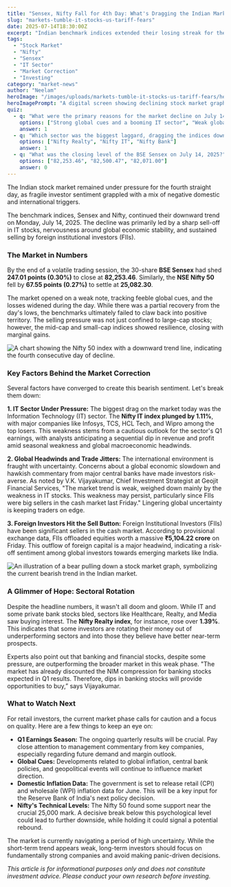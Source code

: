 ```yaml
---
title: "Sensex, Nifty Fall for 4th Day: What's Dragging the Indian Market Down?"
slug: "markets-tumble-it-stocks-us-tariff-fears"
date: 2025-07-14T18:30:00Z
excerpt: "Indian benchmark indices extended their losing streak for the fourth consecutive session on Monday, as a combination of weak global cues, a struggling IT sector, and persistent foreign fund outflows rattled investor confidence."
tags:
  - "Stock Market"
  - "Nifty"
  - "Sensex"
  - "IT Sector"
  - "Market Correction"
  - "Investing"
category: "market-news"
author: "Neelam"
heroImage: "/images/uploads/markets-tumble-it-stocks-us-tariff-fears/hero-image.jpg"
heroImagePrompt: "A digital screen showing declining stock market graphs for Sensex and Nifty, with concerned investors in the background."
quiz:
  - q: "What were the primary reasons for the market decline on July 14th, 2025?"
    options: ["Strong global cues and a booming IT sector", "Weak global cues, IT sector weakness, and FII selling", "A sudden RBI rate hike"]
    answer: 1
  - q: "Which sector was the biggest laggard, dragging the indices down?"
    options: ["Nifty Realty", "Nifty IT", "Nifty Bank"]
    answer: 1
  - q: "What was the closing level of the BSE Sensex on July 14, 2025?"
    options: ["82,253.46", "82,500.47", "82,071.00"]
    answer: 0
---
```


The Indian stock market remained under pressure for the fourth straight day, as fragile investor sentiment grappled with a mix of negative domestic and international triggers.

The benchmark indices, Sensex and Nifty, continued their downward trend on Monday, July 14, 2025. The decline was primarily led by a sharp sell-off in IT stocks, nervousness around global economic stability, and sustained selling by foreign institutional investors (FIIs).

### The Market in Numbers

By the end of a volatile trading session, the 30-share **BSE Sensex** had shed **247.01 points (0.30%)** to close at **82,253.46**. Similarly, the **NSE Nifty 50** fell by **67.55 points (0.27%)** to settle at **25,082.30**.

The market opened on a weak note, tracking feeble global cues, and the losses widened during the day. While there was a partial recovery from the day's lows, the benchmarks ultimately failed to claw back into positive territory. The selling pressure was not just confined to large-cap stocks; however, the mid-cap and small-cap indices showed resilience, closing with marginal gains.

![A chart showing the Nifty 50 index with a downward trend line, indicating the fourth consecutive day of decline.](/images/uploads/markets-tumble-it-stocks-us-tariff-fears/nifty-downtrend.png)

### Key Factors Behind the Market Correction

Several factors have converged to create this bearish sentiment. Let's break them down:

**1. IT Sector Under Pressure:** The biggest drag on the market today was the Information Technology (IT) sector. The **Nifty IT index plunged by 1.11%**, with major companies like Infosys, TCS, HCL Tech, and Wipro among the top losers. This weakness stems from a cautious outlook for the sector's Q1 earnings, with analysts anticipating a sequential dip in revenue and profit amid seasonal weakness and global macroeconomic headwinds.

**2. Global Headwinds and Trade Jitters:** The international environment is fraught with uncertainty. Concerns about a global economic slowdown and hawkish commentary from major central banks have made investors risk-averse. As noted by V.K. Vijayakumar, Chief Investment Strategist at Geojit Financial Services, "The market trend is weak, weighed down mainly by the weakness in IT stocks. This weakness may persist, particularly since FIIs were big sellers in the cash market last Friday." Lingering global uncertainty is keeping traders on edge.

**3. Foreign Investors Hit the Sell Button:** Foreign Institutional Investors (FIIs) have been significant sellers in the cash market. According to provisional exchange data, FIIs offloaded equities worth a massive **₹5,104.22 crore** on Friday. This outflow of foreign capital is a major headwind, indicating a risk-off sentiment among global investors towards emerging markets like India.

![An illustration of a bear pulling down a stock market graph, symbolizing the current bearish trend in the Indian market.](/images/uploads/markets-tumble-it-stocks-us-tariff-fears/market-bear.png)

### A Glimmer of Hope: Sectoral Rotation

Despite the headline numbers, it wasn't all doom and gloom. While IT and some private bank stocks bled, sectors like Healthcare, Realty, and Media saw buying interest. The **Nifty Realty index**, for instance, rose over **1.39%**. This indicates that some investors are rotating their money out of underperforming sectors and into those they believe have better near-term prospects.

Experts also point out that banking and financial stocks, despite some pressure, are outperforming the broader market in this weak phase. "The market has already discounted the NIM compression for banking stocks expected in Q1 results. Therefore, dips in banking stocks will provide opportunities to buy,” says Vijayakumar.

### What to Watch Next

For retail investors, the current market phase calls for caution and a focus on quality. Here are a few things to keep an eye on:

*   **Q1 Earnings Season:** The ongoing quarterly results will be crucial. Pay close attention to management commentary from key companies, especially regarding future demand and margin outlook.
*   **Global Cues:** Developments related to global inflation, central bank policies, and geopolitical events will continue to influence market direction.
*   **Domestic Inflation Data:** The government is set to release retail (CPI) and wholesale (WPI) inflation data for June. This will be a key input for the Reserve Bank of India's next policy decision.
*   **Nifty's Technical Levels:** The Nifty 50 found some support near the crucial 25,000 mark. A decisive break below this psychological level could lead to further downside, while holding it could signal a potential rebound.

The market is currently navigating a period of high uncertainty. While the short-term trend appears weak, long-term investors should focus on fundamentally strong companies and avoid making panic-driven decisions.

*This article is for informational purposes only and does not constitute investment advice. Please conduct your own research before investing.*